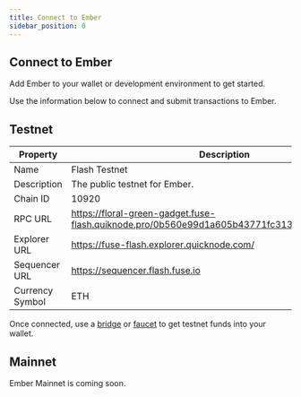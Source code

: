 ```yaml
---
title: Connect to Ember
sidebar_position: 0
---
```



## Connect to Ember

Add Ember to your wallet or development environment to get started.

Use the information below to connect and submit transactions to Ember.

## Testnet

| Property        | Description                                                                                   |
| --------------- | --------------------------------------------------------------------------------------------- |
| Name            | Flash Testnet                                                                                 |
| Description     | The public testnet for Ember.                                                                 |
| Chain ID        | 10920                                                                                         |
| RPC URL         | https://floral-green-gadget.fuse-flash.quiknode.pro/0b560e99d1a605b43771fc313dbc3e7054df160e/ |
| Explorer URL    | https://fuse-flash.explorer.quicknode.com/                                                    |
| Sequencer URL   | https://sequencer.flash.fuse.io                                                               |
| Currency Symbol | ETH                                                                                           |

<ConnectButton />

Once connected, use a [bridge](https://bridge.flash.fuse.io) or [faucet](https://faucet.flash.fuse.io) to get testnet funds into your wallet.

## Mainnet

Ember Mainnet is coming soon.
